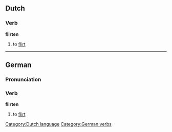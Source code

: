 ==Dutch==
===Verb===
'''flirten'''

# to [[flirt]]

[[Category:Dutch language]]
----

==German==
===Pronunciation===
{{IPA|[ˈflœʁtn&#809;]}}

===Verb===
'''flirten'''

# to [[flirt]]

[[Category:German verbs]]